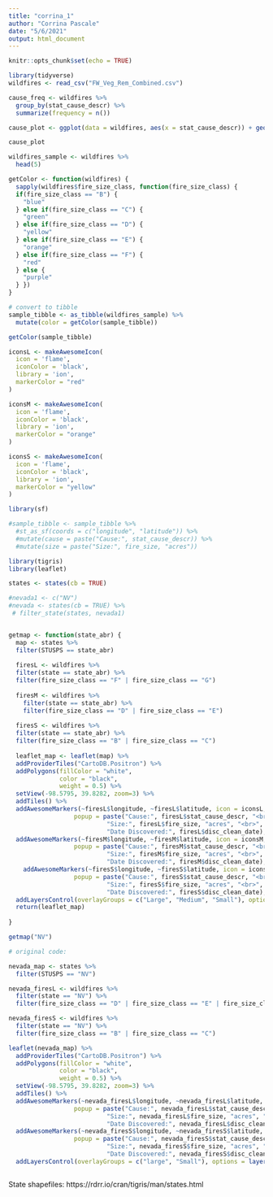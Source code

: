 ```yaml
---
title: "corrina_1"
author: "Corrina Pascale"
date: "5/6/2021"
output: html_document
---
```


```r
knitr::opts_chunk$set(echo = TRUE)
```

```r
library(tidyverse)
wildfires <- read_csv("FW_Veg_Rem_Combined.csv")
```

```r
cause_freq <- wildfires %>%
  group_by(stat_cause_descr) %>%
  summarize(frequency = n())

cause_plot <- ggplot(data = wildfires, aes(x = stat_cause_descr)) + geom_bar() + theme(axis.text.x = element_text(angle = 90, vjust = 0.5, hjust=1))

cause_plot
```
```r
wildfires_sample <- wildfires %>%
  head(5)

getColor <- function(wildfires) {
  sapply(wildfires$fire_size_class, function(fire_size_class) {
  if(fire_size_class == "B") {
    "blue"
  } else if(fire_size_class == "C") {
    "green"
  } else if(fire_size_class == "D") {
    "yellow"
  } else if(fire_size_class == "E") {
    "orange"
  } else if(fire_size_class == "F") {
    "red"
  } else {
    "purple"
  } })
}

# convert to tibble 
sample_tibble <- as_tibble(wildfires_sample) %>%
  mutate(color = getColor(sample_tibble))

getColor(sample_tibble)
```
```r

iconsL <- makeAwesomeIcon(
  icon = 'flame',
  iconColor = 'black',
  library = 'ion',
  markerColor = "red"
)

iconsM <- makeAwesomeIcon(
  icon = 'flame',
  iconColor = 'black',
  library = 'ion',
  markerColor = "orange"
)

iconsS <- makeAwesomeIcon(
  icon = 'flame',
  iconColor = 'black',
  library = 'ion',
  markerColor = "yellow"
)

library(sf)

#sample_tibble <- sample_tibble %>%
  #st_as_sf(coords = c("longitude", "latitude")) %>%
  #mutate(cause = paste("Cause:", stat_cause_descr)) %>%
  #mutate(size = paste("Size:", fire_size, "acres"))

library(tigris)
library(leaflet)

states <- states(cb = TRUE)

#nevada1 <- c("NV")
#nevada <- states(cb = TRUE) %>%
 # filter_state(states, nevada1)


getmap <- function(state_abr) {
  map <- states %>% 
  filter(STUSPS == state_abr)
  
  firesL <- wildfires %>%
  filter(state == state_abr) %>%
  filter(fire_size_class == "F" | fire_size_class == "G")
  
  firesM <- wildfires %>%
    filter(state == state_abr) %>%
    filter(fire_size_class == "D" | fire_size_class == "E")
  
  firesS <- wildfires %>%
  filter(state == state_abr) %>%
  filter(fire_size_class == "B" | fire_size_class == "C")
  
  leaflet_map <- leaflet(map) %>%
  addProviderTiles("CartoDB.Positron") %>%
  addPolygons(fillColor = "white",
              color = "black",
              weight = 0.5) %>%
  setView(-98.5795, 39.8282, zoom=3) %>%
  addTiles() %>%
  addAwesomeMarkers(~firesL$longitude, ~firesL$latitude, icon = iconsL, 
                  popup = paste("Cause:", firesL$stat_cause_descr, "<br>",
                           "Size:", firesL$fire_size, "acres", "<br>",
                           "Date Discovered:", firesL$disc_clean_date), group = "Large") %>%
  addAwesomeMarkers(~firesM$longitude, ~firesM$latitude, icon = iconsM, 
                  popup = paste("Cause:", firesM$stat_cause_descr, "<br>",
                           "Size:", firesM$fire_size, "acres", "<br>",
                           "Date Discovered:", firesM$disc_clean_date), group = "Medium") %>%
    addAwesomeMarkers(~firesS$longitude, ~firesS$latitude, icon = iconsS, 
                  popup = paste("Cause:", firesS$stat_cause_descr, "<br>",
                           "Size:", firesS$fire_size, "acres", "<br>",
                           "Date Discovered:", firesS$disc_clean_date), group = "Small") %>%
  addLayersControl(overlayGroups = c("Large", "Medium", "Small"), options = layersControlOptions(collapsed = FALSE))
  return(leaflet_map)
  
}

getmap("NV")

```

```r
# original code:

nevada_map <- states %>% 
  filter(STUSPS == "NV")

nevada_firesL <- wildfires %>%
  filter(state == "NV") %>%
  filter(fire_size_class == "D" | fire_size_class == "E" | fire_size_class == "f" | fire_size_class == "G")

nevada_firesS <- wildfires %>%
  filter(state == "NV") %>%
  filter(fire_size_class == "B" | fire_size_class == "C")

leaflet(nevada_map) %>%
  addProviderTiles("CartoDB.Positron") %>%
  addPolygons(fillColor = "white",
              color = "black",
              weight = 0.5) %>%
  setView(-98.5795, 39.8282, zoom=3) %>%
  addTiles() %>%
  addAwesomeMarkers(~nevada_firesL$longitude, ~nevada_firesL$latitude, icon = iconsL, 
                  popup = paste("Cause:", nevada_firesL$stat_cause_descr, "<br>",
                           "Size:", nevada_firesL$fire_size, "acres", "<br>",
                           "Date Discovered:", nevada_firesL$disc_clean_date), group = "Large") %>%
  addAwesomeMarkers(~nevada_firesS$longitude, ~nevada_firesS$latitude, icon = iconsS, 
                  popup = paste("Cause:", nevada_firesS$stat_cause_descr, "<br>",
                           "Size:", nevada_firesS$fire_size, "acres", "<br>",
                           "Date Discovered:", nevada_firesS$disc_clean_date), group = "Small") %>%
  addLayersControl(overlayGroups = c("large", "Small"), options = layersControlOptions(collapsed = FALSE))



```
State shapefiles: 
https://rdrr.io/cran/tigris/man/states.html

